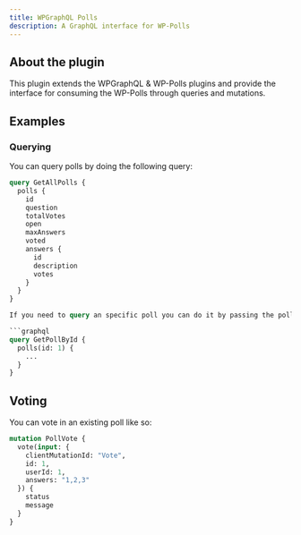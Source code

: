 ```yaml
---
title: WPGraphQL Polls
description: A GraphQL interface for WP-Polls
---
```


## About the plugin

This plugin extends the WPGraphQL & WP-Polls plugins and provide the interface for consuming the WP-Polls through queries and mutations.

## Examples

### Querying

You can query polls by doing the following query:

```graphql
query GetAllPolls {
  polls {
    id
    question
    totalVotes
    open
    maxAnswers
    voted
    answers {
      id
      description
      votes
    }
  }
}

If you need to query an specific poll you can do it by passing the poll `id` through the query, like the example bellow:

```graphql
query GetPollById {
  polls(id: 1) {
    ...
  }
}
```

## Voting

You can vote in an existing poll like so:

```graphql
mutation PollVote {
  vote(input: {
    clientMutationId: "Vote",
    id: 1,
    userId: 1,
    answers: "1,2,3"
  }) {
    status
    message
  }
}
```
